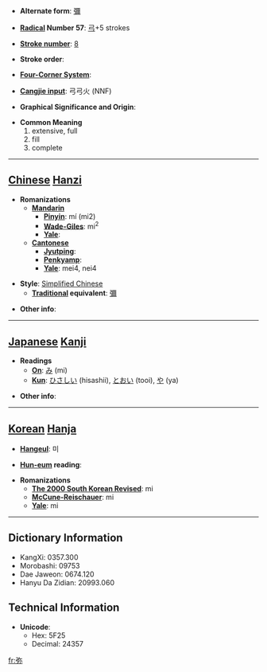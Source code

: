 * '''Alternate form''': [[彌]]

* '''[[Wiktionary:Chinese radical index| Radical]] Number 57''': [[Wiktionary:Chinese radical index 弓|弓]]+5 strokes

* '''[[Wiktionary:Chinese total strokes index|Stroke number]]''': [[Wiktionary:Chinese total strokes index 8|8]]

* '''Stroke order''': 

* '''[[Wiktionary:Chinese four corner index|Four-Corner System]]''': 

* '''[[Wiktionary:Chinese Cangjie index|Cangjie input]]''': 弓弓火 (NNF)

* '''Graphical Significance and Origin''': 

* '''Common Meaning'''
*#extensive, full
*# fill
*# complete


----

== [[Chinese]] [[Hanzi]] ==

* '''Romanizations'''
** '''[[Mandarin]]'''
*** '''[[Pinyin]]''': mí (mi2)
*** '''[[Wade-Giles]]''': mi<sup>2</sup>
*** '''[[Yale]]''': 
** '''[[Cantonese]]'''
*** '''[[Jyutping]]''':
*** '''[[Penkyamp]]''': 
*** '''[[Yale]]''': mei4, nei4

* '''Style''': [[Simplified Chinese]] 
** '''[[Traditional Chinese|Traditional]] equivalent''': [[彌]]

* '''Other info''': 

----

== [[Japanese]] [[Kanji]] ==

* '''Readings'''
** '''[[On]]''': [[み]] (mi)
** '''[[Kun]]''': [[ひさしい]] (hisashii), [[とおい]] (tooi), [[や]] (ya)

* '''Other info''':  

----

== [[Korean]] [[Hanja]] ==

* '''[[Hangeul]]''': 미

* '''[[Hun-eum]] reading''': 

* '''Romanizations'''
** '''[[The 2000 South Korean Revised Romanization|The 2000 South Korean Revised]]''': mi
** '''[[McCune-Reischauer]]''': mi
** '''[[Yale]]''': mi

----

== Dictionary Information ==

* KangXi: 0357.300
* Morobashi: 09753
* Dae Jaweon: 0674.120
* Hanyu Da Zidian: 20993.060

== Technical Information ==

* '''Unicode''':
** Hex: 5F25
** Decimal: 24357

[[fr:弥]]